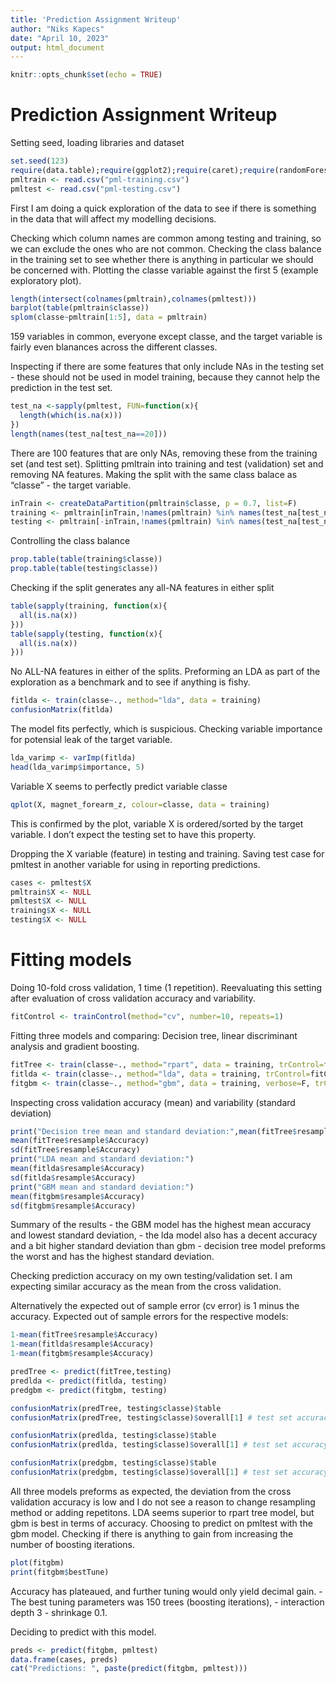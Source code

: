 ---
title: 'Prediction Assignment Writeup'
author: "Niks Kapecs"
date: "April 10, 2023"
output: html_document
---

```{r setup, include=TRUE}
knitr::opts_chunk$set(echo = TRUE)
```
# Prediction Assignment Writeup

Setting seed, loading libraries and dataset
```{r, include=T, echo=T,results=F, message=F}
set.seed(123)
require(data.table);require(ggplot2);require(caret);require(randomForest)
pmltrain <- read.csv("pml-training.csv")
pmltest <- read.csv("pml-testing.csv")
```

First I am doing a quick exploration of the data to see if there is something in the data that will affect my modelling decisions.

Checking which column names are common among testing and training, so we can exclude the ones who are not common. Checking the class balance in the training set to see whether there is anything in particular we should be concerned with. Plotting the classe variable against the first 5 (example exploratory plot).

```{r }
length(intersect(colnames(pmltrain),colnames(pmltest)))
barplot(table(pmltrain$classe))
splom(classe~pmltrain[1:5], data = pmltrain)
```

159 variables in common, everyone except classe, and the target variable is fairly even blanances across the different classes.

Inspecting if there are some features that only include NAs in the testing set - these should not be used in model training, because they cannot help the prediction in the test set. 

```{r}
test_na <-sapply(pmltest, FUN=function(x){
  length(which(is.na(x)))
})
length(names(test_na[test_na==20]))
```
There are 100 features that are only NAs, removing these from the training set (and test set).
Splitting pmltrain into training and test (validation) set and removing NA features. Making the split with the same class balace as "classe" - the target variable.

```{r}
inTrain <- createDataPartition(pmltrain$classe, p = 0.7, list=F)
training <- pmltrain[inTrain,!names(pmltrain) %in% names(test_na[test_na>0])]
testing <- pmltrain[-inTrain,!names(pmltrain) %in% names(test_na[test_na>0])]
```
Controlling the class balance
```{r}
prop.table(table(training$classe))
prop.table(table(testing$classe))
```
Checking if the split generates any all-NA features in either split
```{r}
table(sapply(training, function(x){
  all(is.na(x))
}))
table(sapply(testing, function(x){
  all(is.na(x))
}))
```

No ALL-NA features in either of the splits.
Preforming an LDA as part of the exploration as a benchmark and to see if anything is fishy.
```{r, warning=F}
fitlda <- train(classe~., method="lda", data = training)
confusionMatrix(fitlda)
```
The model fits perfectly, which is suspicious. Checking variable importance for potensial leak of the target variable.
```{r, warning=F}
lda_varimp <- varImp(fitlda)
head(lda_varimp$importance, 5)
```
Variable X seems to perfectly predict variable classe
```{r}
qplot(X, magnet_forearm_z, colour=classe, data = training)
```

This is confirmed by the plot, variable X is ordered/sorted by the target variable. I don't expect the testing set to have this property.

Dropping the X variable (feature) in testing and training. Saving test case for pmltest in another variable for using in reporting predictions.

```{r}
cases <- pmltest$X
pmltrain$X <- NULL
pmltest$X <- NULL
training$X <- NULL
testing$X <- NULL
```
# Fitting models
Doing 10-fold cross validation, 1 time (1 repetition). Reevaluating this setting after evaluation of cross validation accuracy and variability.

```{r}
fitControl <- trainControl(method="cv", number=10, repeats=1)
```
Fitting three models and comparing: Decision tree, linear discriminant analysis and gradient boosting. 
```{r, warning=F, message=F}
fitTree <- train(classe~., method="rpart", data = training, trControl=fitControl)
fitlda <- train(classe~., method="lda", data = training, trControl=fitControl)
fitgbm <- train(classe~., method="gbm", data = training, verbose=F, trControl=fitControl)
```

Inspecting cross validation accuracy (mean) and variability (standard deviation)
```{r}
print("Decision tree mean and standard deviation:",mean(fitTree$resample$Accuracy))
mean(fitTree$resample$Accuracy)
sd(fitTree$resample$Accuracy)
print("LDA mean and standard deviation:")
mean(fitlda$resample$Accuracy)
sd(fitlda$resample$Accuracy)
print("GBM mean and standard deviation:")
mean(fitgbm$resample$Accuracy)
sd(fitgbm$resample$Accuracy)
```
Summary of the results
- the GBM model has the highest mean accuracy and lowest standard deviation,
- the lda model also has a decent accuracy and a bit higher standard deviation than gbm
- decision tree model preforms the worst and has the highest standard deviation.

Checking prediction accuracy on my own testing/validation set. I am expecting similar accuracy as the mean from the cross validation.

Alternatively the expected out of sample error (cv error) is 1 minus the accuracy. 
Expected out of sample errors for the respective models:
```{r}
1-mean(fitTree$resample$Accuracy)
1-mean(fitlda$resample$Accuracy)
1-mean(fitgbm$resample$Accuracy)
```


```{r, warning=F, message=F}
predTree <- predict(fitTree,testing)
predlda <- predict(fitlda, testing)
predgbm <- predict(fitgbm, testing)

confusionMatrix(predTree, testing$classe)$table
confusionMatrix(predTree, testing$classe)$overall[1] # test set accuracy

confusionMatrix(predlda, testing$classe)$table
confusionMatrix(predlda, testing$classe)$overall[1] # test set accuracy

confusionMatrix(predgbm, testing$classe)$table
confusionMatrix(predgbm, testing$classe)$overall[1] # test set accuracy
```

All three models preforms as expected, the deviation from the cross validation accuracy is low and I do not see a reason to change resampling method or adding repetitons.
LDA seems superior to rpart tree model, but gbm is best in terms of accuracy. Choosing to predict on pmltest with the gbm model.
Checking if there is anything to gain from increasing the number of boosting iterations.

```{r}
plot(fitgbm)
print(fitgbm$bestTune)
```

Accuracy has plateaued, and further tuning would only yield decimal gain. 
- The best tuning parameters was 150 trees (boosting iterations), 
- interaction depth 3
- shrinkage 0.1. 

Deciding to predict with this model.

```{r}
preds <- predict(fitgbm, pmltest)
data.frame(cases, preds)
cat("Predictions: ", paste(predict(fitgbm, pmltest)))
```

